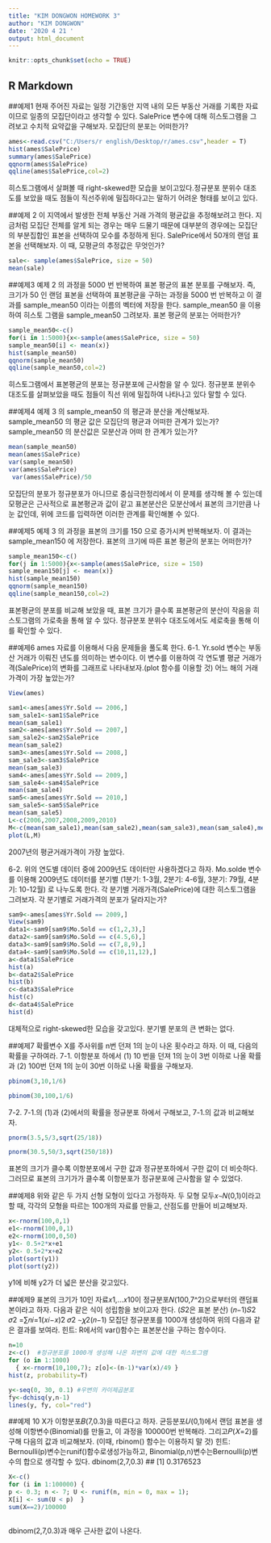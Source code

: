 ---
title: "KIM DONGWON HOMEWORK 3"
author: "KIM DONGWON"
date: '2020 4 21 '
output: html_document
---

```{r setup, include=FALSE}
knitr::opts_chunk$set(echo = TRUE)
```

## R Markdown

##예제1
현재 주어진 자료는 일정 기간동안 지역 내의 모든 부동산 거래를 기록한 자료이므로 일종의 모집단이라고 생각할 수 있다. SalePrice 변수에 대해
히스토그램을 그려보고 수치적 요약값을 구해보자. 모집단의 분포는 어떠한가?
```{r}
ames<-read.csv("C:/Users/r english/Desktop/r/ames.csv",header = T)
hist(ames$SalePrice)
summary(ames$SalePrice)
qqnorm(ames$SalePrice)
qqline(ames$SalePrice,col=2)
```

히스토그램에서 살펴볼 때 right-skewed한 모습을 보이고있다.정규분포 분위수 대조도를 보았을 때도 점들이 직선주위에 밀집하다고는 말하기 어려운 형태를 보이고 있다.

##예제 2 
 이 지역에서 발생한 전체 부동산 거래 가격의 평균값을 추정해보려고
 한다. 지금처럼 모집단 전체를 알게 되는 경우는 매우 드물기 때문에 대부분의 경우에는 모집단의 부분집합인 표본을 선택하여 모수를 추정하게 된다. SalePrice에서 50개의 랜덤 표본을 선택해보자. 
이 때, 모평균의 추정값은 무엇인가?
```{r}
sale<- sample(ames$SalePrice, size = 50)
mean(sale)
```

##예제3
 예제 2 의 과정을 5000 번 반복하여 표본 평균의 표본 분포를 구해보자. 즉, 크기가 50 인 랜덤 표본을 선택하여 표본평균을 구하는 과정을 5000 번 반복하고 이 결과를 sample_mean50 이라는 이름의 벡터에 저장을 한다. sample_mean50 을 이용하여 히스토 그램을 sample_mean50 그려보자. 표본 평균의 분포는 어떠한가?

```{r}
sample_mean50<-c()
for(i in 1:5000){x<-sample(ames$SalePrice, size = 50)
sample_mean50[i] <- mean(x)}
hist(sample_mean50)
qqnorm(sample_mean50)
qqline(sample_mean50,col=2)
```

히스토그램에서 표본평균의 분포는 정규분포에 근사함을 알 수 있다. 정규분포 분위수 대조도를 살펴보았을 때도 점들이 직선 위에 밀집하여 나타나고 있다 말할 수 있다.

##예제4
 예제 3 의 sample_mean50 의 평균과 분산을 계산해보자. sample_mean50 의 평균 값은 모집단의 평균과 어떠한 관계가 있는가? sample_mean50 의 분산값은 모분산과 어떠 한 관계가 있는가? 
```{r}
mean(sample_mean50)
mean(ames$SalePrice)
var(sample_mean50)
var(ames$SalePrice)
 var(ames$SalePrice)/50
```

모집단의 분포가 정규분포가 아니므로 중심극한정리에서 이 문제를 생각해 볼 수 있는데 모평균은 근사적으로 표본평균과 값이 같고 표본분산은 모분산에서 표본의 크기만큼 나눈 값인데, 위에 코드를 입력하면 이러한 관계를 확인해볼 수 있다.

##예제5
 예제 3 의 과정을 표본의 크기를 150 으로 증가시켜 반복해보자. 이 결과는 sample_mean150 에 저장한다. 표본의 크기에 따른 표본 평균의 분포는 어떠한가?
```{r}
sample_mean150<-c()
for(j in 1:5000){x<-sample(ames$SalePrice, size = 150)
sample_mean150[j] <- mean(x)}
hist(sample_mean150)
qqnorm(sample_mean150)
qqline(sample_mean150,col=2)
```

표본평균의 분포를 비교해 보았을 때, 표본 크기가 클수록 표본평균의 분산이 작음을 히스토그램의 가로축을 통해 알 수 있다. 정규분포 분위수 대조도에서도 세로축을 통해 이를 확인할 수 있다.

##예제6
ames 자료를 이용해서 다음 문제들을 풀도록 한다.
6-1. Yr.sold 변수는 부동산 거래가 이뤄진 년도를 의미하는 변수이다. 이 변수를 이용하여 각 연도별 평균 거래가격(SalePrice)의 변화를 그래프로 나타내보자.(plot 함수를 이용할 것) 어느 해의 거래가격이 가장 높았는가?
```{r}
View(ames)

sam1<-ames[ames$Yr.Sold == 2006,]
sam_sale1<-sam1$SalePrice
mean(sam_sale1)
sam2<-ames[ames$Yr.Sold == 2007,]
sam_sale2<-sam2$SalePrice
mean(sam_sale2)
sam3<-ames[ames$Yr.Sold == 2008,]
sam_sale3<-sam3$SalePrice
mean(sam_sale3)
sam4<-ames[ames$Yr.Sold == 2009,]
sam_sale4<-sam4$SalePrice
mean(sam_sale4)
sam5<-ames[ames$Yr.Sold == 2010,]
sam_sale5<-sam5$SalePrice
mean(sam_sale5)
L<-c(2006,2007,2008,2009,2010)
M<-c(mean(sam_sale1),mean(sam_sale2),mean(sam_sale3),mean(sam_sale4),mean(sam_sale5))
plot(L,M)
```

2007년의 평균거래가격이 가장 높았다.

6-2. 위의 연도별 데이터 중에 2009년도 데이터만 사용하겠다고 하자. Mo.solde 변수를 이용해 2009년도 데이터를 분기별 (1분기: 1-3월, 2분기: 4-6월, 3분기: 79월, 4분기: 10-12월) 로 나누도록 한다. 각 분기별 거래가격(SalePrice)에 대한 히스토그램을 그려보자. 각 분기별로 거래가격의 분포가 달라지는가?
```{r}
sam9<-ames[ames$Yr.Sold == 2009,]
View(sam9)
data1<-sam9[sam9$Mo.Sold == c(1,2,3),]
data2<-sam9[sam9$Mo.Sold == c(4.5,6),]
data3<-sam9[sam9$Mo.Sold == c(7,8,9),]
data4<-sam9[sam9$Mo.Sold == c(10,11,12),]
a<-data1$SalePrice
hist(a)
b<-data2$SalePrice
hist(b)
c<-data3$SalePrice
hist(c)
d<-data4$SalePrice
hist(d)


```

대체적으로 right-skewed한 모습을 갖고있다. 분기별 분포의 큰 변화는 없다.

##예제7
확률변수 X를 주사위를 n번 던져 1의 눈이 나온 횟수라고 하자. 이 때, 다음의 확률을 구하여라.
7-1. 이항분포 하에서 (1) 10 번을 던져 1의 눈이 3번 이하로 나올 확률과 (2) 100번 던져 1의 눈이 30번 이하로 나올 확률을 구해보자.
```{r}

pbinom(3,10,1/6)

pbinom(30,100,1/6)
```

7-2. 7-1.의 (1)과 (2)에서의 확률을 정규분포 하에서 구해보고, 7-1.의 값과 비교해보자.
```{r}
pnorm(3.5,5/3,sqrt(25/18))

pnorm(30.5,50/3,sqrt(250/18))

```

표본의 크기가 클수록 이항분포에서 구한 값과 정규분포하에서 구한 값이 더 비슷하다. 그러므로 표본의 크기가가 클수록 이항분포가 정규분포에 근사함을 알 수 있었다.

##예제8
 위와 같은 두 가지 선형 모형이 있다고 가정하자. 두 모형 모두𝑥∼𝑁(0,1)이라고 할 때, 각각의 모형을 따르는 100개의 자료를 만들고, 산점도를 만들어 비교해보자.
```{r}
x<-rnorm(100,0,1)
e1<-rnorm(100,0,1)
e2<-rnorm(100,0,50)
y1<- 0.5+2*x+e1 
y2<- 0.5+2*x+e2
plot(sort(y1))
plot(sort(y2))


```
 
 y1에 비해 y2가 더 넓은 분산을 갖고있다.

##예제9
표본의 크기가 10인 자료𝑥1,…𝑥10이 정규분포𝑁(100,7^2)으로부터의 랜덤표본이라고 하자. 다음과 같은 식이 성립함을 보이고자 한다. (𝑆2은 표본 분산) (𝑛−1)𝑆2 𝜎2 =∑𝑛𝑖=1(𝑥𝑖−𝑥)̄2 𝜎2 ∼𝜒2(𝑛−1) 모집단 정규분포를 1000개 생성하여 위의 다음과 같은 결과를 보여라. 힌트: R에서의 var()함수는 표본분산을 구하는 함수이다.
```{r}
n=10
z<-c()  #정규분포를 1000개 생성해 나온 좌변의 값에 대한 히스토그램
for (o in 1:1000) 
  { x<-rnorm(10,100,7); z[o]<-(n-1)*var(x)/49 }
hist(z, probability=T)

y<-seq(0, 30, 0.1) #우변의 카이제곱분포
fy<-dchisq(y,n-1) 
lines(y, fy, col="red") 
```



##예제 10
X가 이항분포𝐵(7,0.3)을 따른다고 하자. 균등분포𝑈(0,1)에서 랜덤 표본을 생성해 이항변수(Binomial)를 만들고, 이 과정을 100000번 반복해라. 그리고𝑃(𝑋=2)를 구해 다음의 값과 비교해보자. (이때, rbinom() 함수는 이용하지 말 것) 힌트: Bernoulli(p)변수는runif()함수로생성가능하고, Binomial(p,n)변수는Bernoulli(p)변수의 합으로 생각할 수 있다. dbinom(2,7,0.3) ## [1] 0.3176523
```{r}

X<-c()  
for (i in 1:100000) {
p <- 0.3; n <- 7; U <- runif(n, min = 0, max = 1);
X[i] <- sum(U < p)  }
sum(X==2)/100000



```

dbinom(2,7,0.3)과 매우 근사한 값이 나온다.

